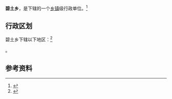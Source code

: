 {{中国乡级行政区|54/21/28/204/000}}

'''碧土乡'''，是{{PRC admin/fullname|54/21/28/204/000|3}}下辖的一个[[乡镇|乡镇]]级行政单位。<ref>{{PRC admin/ref sgc|{{PRC admin/parent|54/21/28/204/000}}}}</ref>

== 行政区划 ==

碧土乡下辖以下地区：<ref>{{PRC admin/ref sgc|54/21/28/204/000}}</ref>

{{PRC admin/children|54/21/28/204/000}}。

== 参考资料 ==

{{reflist}}

{{行政区划小作品}}
{{PRC admin/navcat|54/21/28/204/000}}